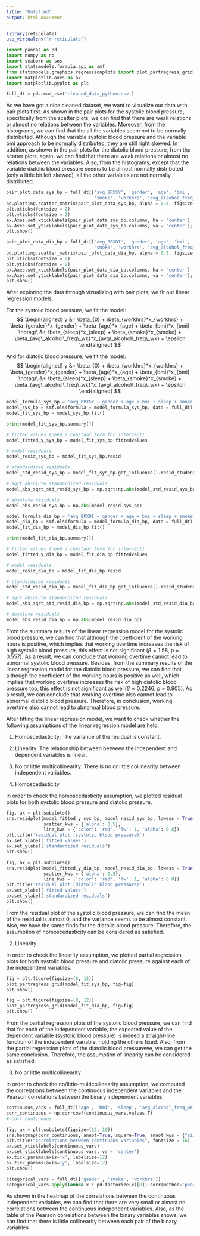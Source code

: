 ```yaml
---
title: "Untitled"
output: html_document
---
```


```r
library(reticulate)
use_virtualenv("r-reticulate")
```
```python
import pandas as pd
import numpy as np
import seaborn as sns
import statsmodels.formula.api as smf
from statsmodels.graphics.regressionplots import plot_partregress_grid
import matplotlib.axes as ax
import matplotlib.pyplot as plt

full_dt = pd.read_csv('cleaned_data_python.csv')
```

As we have got a nice cleaned dataset, we want to visualize our data with pair plots first. As shown in the pair plots for the systolic blood pressure, specifically from the scatter plots, we can find that there are weak relations or almost no relations between the variables. Moreover, from the histograms, we can find that the all the variables seem not to be normally distributed. Athough the variable systolic blood pressure and the variable bmi approach to be normally distributed, they are still right skewed. In addition, as shown in the pair plots for the diatolic blood pressure, from the scatter plots, again, we can find that there are weak relations or almost no relations between the variables. Also, from the histograms, except that the variable diatolic blood pressure seems to be almost normally distributed (only a little bit left skewed), all the other variables are not normally distributed.
```python
pair_plot_data_sys_bp = full_dt[['avg_BPXSY', 'gender', 'age', 'bmi', 'sleep', 
                                 'smoke', 'workhrs', 'avg_alcohol_freq_wk']]
pd.plotting.scatter_matrix(pair_plot_data_sys_bp, alpha = 0.5, figsize = (12, 12)); 
plt.xticks(fontsize = 2)
plt.yticks(fontsize = 2)
ax.Axes.set_xticklabels(pair_plot_data_sys_bp.columns, ha = 'center')
ax.Axes.set_yticklabels(pair_plot_data_sys_bp.columns, va = 'center');
plt.show()
```

```python
pair_plot_data_dia_bp = full_dt[['avg_BPXDI', 'gender', 'age', 'bmi', 'sleep', 
                                 'smoke', 'workhrs', 'avg_alcohol_freq_wk']]
pd.plotting.scatter_matrix(pair_plot_data_dia_bp, alpha = 0.5, figsize = (12, 12)) 
plt.xticks(fontsize = 2)
plt.yticks(fontsize = 2)
ax.Axes.set_xticklabels(pair_plot_data_dia_bp.columns, ha = 'center')
ax.Axes.set_yticklabels(pair_plot_data_dia_bp.columns, va = 'center');
plt.show()
```

After exploring the data through vizualizing with pair plots, we fit our linear regression models.

For the systolic blood pressure, we fit the model: 
$$
\begin{aligned}
 y &= \beta_{0} + \beta_{workhrs}*x_{workhrs} + \beta_{gender}*x_{gender} + \beta_{age}*x_{age} + \beta_{bmi}*x_{bmi} \notag\\
 &+ \beta_{sleep}*x_{sleep} + \beta_{smoke}*x_{smoke} + \beta_{avg\_alcohol\_freq\_wk}*x_{avg\_alcohol\_freq\_wk} + \epsilon
\end{aligned}
$$

And for diatolic blood pressure, we fit the model: 
$$
\begin{aligned}
 y &= \beta_{0} + \beta_{workhrs}*x_{workhrs} + \beta_{gender}*x_{gender} + \beta_{age}*x_{age} + \beta_{bmi}*x_{bmi} \notag\\
 &+ \beta_{sleep}*x_{sleep} +  \beta_{smoke}*x_{smoke} + \beta_{avg\_alcohol\_freq\_wk}*x_{avg\_alcohol\_freq\_wk} + \epsilon
\end{aligned}
$$

```python
model_formula_sys_bp = 'avg_BPXSY ~ gender + age + bmi + sleep + smoke + workhrs + avg_alcohol_freq_wk'
model_sys_bp = smf.ols(formula = model_formula_sys_bp, data = full_dt)
model_fit_sys_bp = model_sys_bp.fit()

print(model_fit_sys_bp.summary())

# fitted values (need a constant term for intercept)
model_fitted_y_sys_bp = model_fit_sys_bp.fittedvalues

# model residuals
model_resid_sys_bp = model_fit_sys_bp.resid

# standardized residuals
model_std_resid_sys_bp = model_fit_sys_bp.get_influence().resid_studentized_internal

# sqrt absolute standardized residuals
model_abs_sqrt_std_resid_sys_bp = np.sqrt(np.abs(model_std_resid_sys_bp))

# absolute residuals
model_abs_resid_sys_bp = np.abs(model_resid_sys_bp)
```
```python
model_formula_dia_bp = 'avg_BPXDI ~ gender + age + bmi + sleep + smoke + workhrs + avg_alcohol_freq_wk'
model_dia_bp = smf.ols(formula = model_formula_dia_bp, data = full_dt)
model_fit_dia_bp = model_dia_bp.fit()

print(model_fit_dia_bp.summary())

# fitted values (need a constant term for intercept)
model_fitted_y_dia_bp = model_fit_dia_bp.fittedvalues

# model residuals
model_resid_dia_bp = model_fit_dia_bp.resid

# standardized residuals
model_std_resid_dia_bp = model_fit_dia_bp.get_influence().resid_studentized_internal

# sqrt absolute standardized residuals
model_abs_sqrt_std_resid_dia_bp = np.sqrt(np.abs(model_std_resid_dia_bp))

# absolute residuals
model_abs_resid_dia_bp = np.abs(model_resid_dia_bp)
```

From the summary results of the linear regression model for the systolic blood pressure, we can find that although the coefficient of the working hours is positive, which implies that working overtime increases the risk of high systolic blood pressure, this effect is not significant ($\beta = 1.58$, p = 0.557). As a result, we can conclude that working overtime cannot lead to abnormal systolic blood pressure. Besides, from the summary results of the linear regression model for the diatolic blood pressure, we can find that although the coefficient of the working hours is positive as well, which implies that working overtime increases the risk of high diatolic blood pressure too, this effect is not significant as well($\beta = 0.2246$, p = 0.905). As a result, we can conclude that working overtime also cannot lead to abnormal diatolic blood pressure. Therefore, in conclusion, working overtime also cannot lead to abnormal blood pressure.

After fitting the linear regression model, we want to check whether the following assumptions of the linear regression model are held:

1. Homoscedasticity: The variance of the residual is constant. 
2. Linearity: The relationship between between the independent and dependent variables is linear.
3. No or little multicollinearity: There is no or little collinearity between independent variables.

1. Homoscedasticity

In order to check the homoscedasticity assumption, we plotted residual plots for both systolic blood pressure and diatolic pressure.
```python
fig, ax = plt.subplots()
sns.residplot(model_fitted_y_sys_bp, model_resid_sys_bp, lowess = True,
              scatter_kws = {'alpha': 0.5}, 
              line_kws = {'color': 'red', 'lw': 1, 'alpha': 0.8})
plt.title('residual plot (systolic blood pressure)')
ax.set_xlabel('fitted values')
ax.set_ylabel('standardized residuals')
plt.show()
```
```python
fig, ax = plt.subplots()
sns.residplot(model_fitted_y_dia_bp, model_resid_dia_bp, lowess = True,
              scatter_kws = {'alpha': 0.5}, 
              line_kws = {'color': 'red', 'lw': 1, 'alpha': 0.8})
plt.title('residual plot (diatolic blood pressure)')
ax.set_xlabel('fitted values')
ax.set_ylabel('standardized residuals')
plt.show()
```
From the residual plot of the systolic blood pressure, we can find the mean of the residual is almost 0, and the variance seems to be almost constant. Also, we have the same finds for the diatolic blood pressure. Therefore, the assumption of homoscedasticity can be considered as satisfied.

2. Linearity

In order to check the linearity assumption, we plotted partial regression plots for both systolic blood pressure and diatolic pressure against each of the independent variables.
```python
fig = plt.figure(figsize=(8, 12))
plot_partregress_grid(model_fit_sys_bp, fig=fig)
plt.show()
```

```python
fig = plt.figure(figsize=(8, 12))
plot_partregress_grid(model_fit_dia_bp, fig=fig)
plt.show()
```
From the partial regression plots of the systolic blood pressure, we can find that for each of the independent variable, the expected value of the dependent variable (systolic blood pressure) is indeed a straight-line function of the independent variable, holding the others fixed. Also, from the partial regression plots of the diatolic blood pressurewe, we can get the same conclusion. Therefore, the assumption of linearity can be considered as satisfied.

3. No or little multicollinearity

In order to check the no/little-multicollinearity assumption, we computed the correlations between the continuous independent variables and the Pearson correlations between the binary independent variables.
```python
continuous_vars = full_dt[['age', 'bmi', 'sleep', 'avg_alcohol_freq_wk']]
corr_continuous = np.corrcoef(continuous_vars.values.T)
# corr_continuous

fig, ax = plt.subplots(figsize=(12, 10))
sns.heatmap(corr_continuous, annot=True, square=True, annot_kws = {"size": 12})
plt.title("correlations between continuous variables", fontsize = 16)
ax.set_xticklabels(continuous_vars)
ax.set_yticklabels(continuous_vars, va = 'center')
ax.tick_params(axis='x', labelsize=12)
ax.tick_params(axis='y', labelsize=12)
plt.show()
```
```python
categorical_vars = full_dt[['gender', 'smoke', 'workhrs']]
categorical_vars.apply(lambda x : pd.factorize(x)[0]).corr(method='pearson')
```
As shown in the heatmap of the correlations between the continuous independent variables, we can find that there are very small or almost no correlations between the continuous independent variables. Also, as the table of the Pearson correlations between the binary variables shows, we can find that there is little collinearity between each pair of the binary variables